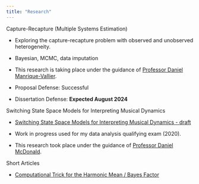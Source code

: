 ---
title: "Research"
---

Capture-Recapture (Multiple Systems Estimation)

-   Exploring the capture-recapture problem with observed and unobserved heterogeneity.

-   Bayesian, MCMC, data imputation

-   This research is taking place under the guidance of [Professor Daniel Manrique-Vallier](https://dmanriqu.pages.iu.edu/).

-   Proposal Defense: Successful

-   Dissertation Defense: **Expected August 2024**

Switching State Space Models for Interpreting Musical Dynamics

-   [Switching State Space Models for Interpreting Musical Dynamics - draft](Dynamics-Model-11.23.2020.pdf)

-   Work in progress used for my data analysis qualifying exam (2020).

-   This research took place under the guidance of [Professor Daniel McDonald](https://dajmcdon.github.io/).

Short Articles

-   [Computational Trick for the Harmonic Mean / Bayes Factor](BFcomptrick.qmd)

